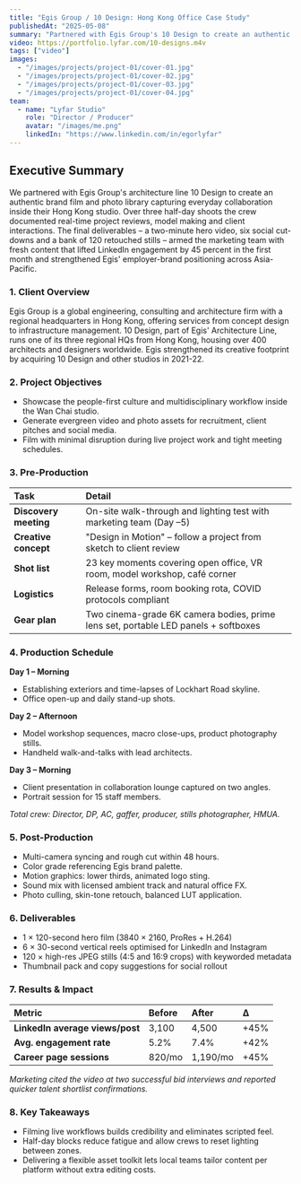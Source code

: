 ---
title: "Egis Group / 10 Design: Hong Kong Office Case Study"
publishedAt: "2025-05-08"
summary: "Partnered with Egis Group's 10 Design to create an authentic brand film and photo library, lifting LinkedIn engagement by 45% and strengthening their employer brand."
video: https://portfolio.lyfar.com/10-designs.m4v
tags: ["video"]
images:
  - "/images/projects/project-01/cover-01.jpg"
  - "/images/projects/project-01/cover-02.jpg"
  - "/images/projects/project-01/cover-03.jpg"
  - "/images/projects/project-01/cover-04.jpg"
team:
  - name: "Lyfar Studio"
    role: "Director / Producer"
    avatar: "/images/me.png"
    linkedIn: "https://www.linkedin.com/in/egorlyfar"
---

## Executive Summary

We partnered with Egis Group's architecture line 10 Design to create an authentic brand film and photo library capturing everyday collaboration inside their Hong Kong studio. Over three half-day shoots the crew documented real-time project reviews, model making and client interactions. The final deliverables – a two-minute hero video, six social cut-downs and a bank of 120 retouched stills – armed the marketing team with fresh content that lifted LinkedIn engagement by 45 percent in the first month and strengthened Egis' employer-brand positioning across Asia-Pacific.

### 1. Client Overview

Egis Group is a global engineering, consulting and architecture firm with a regional headquarters in Hong Kong, offering services from concept design to infrastructure management. 10 Design, part of Egis' Architecture Line, runs one of its three regional HQs from Hong Kong, housing over 400 architects and designers worldwide. Egis strengthened its creative footprint by acquiring 10 Design and other studios in 2021-22.

### 2. Project Objectives

- Showcase the people-first culture and multidisciplinary workflow inside the Wan Chai studio.
- Generate evergreen video and photo assets for recruitment, client pitches and social media.
- Film with minimal disruption during live project work and tight meeting schedules.

### 3. Pre-Production

| Task                | Detail                                                                       |
| :------------------ | :--------------------------------------------------------------------------- |
| **Discovery meeting** | On-site walk-through and lighting test with marketing team (Day –5)          |
| **Creative concept**  | "Design in Motion" – follow a project from sketch to client review           |
| **Shot list**         | 23 key moments covering open office, VR room, model workshop, café corner    |
| **Logistics**         | Release forms, room booking rota, COVID protocols compliant                  |
| **Gear plan**         | Two cinema-grade 6K camera bodies, prime lens set, portable LED panels + softboxes |

### 4. Production Schedule

**Day 1 – Morning**
- Establishing exteriors and time-lapses of Lockhart Road skyline.
- Office open-up and daily stand-up shots.

**Day 2 – Afternoon**
- Model workshop sequences, macro close-ups, product photography stills.
- Handheld walk-and-talks with lead architects.

**Day 3 – Morning**
- Client presentation in collaboration lounge captured on two angles.
- Portrait session for 15 staff members.

*Total crew: Director, DP, AC, gaffer, producer, stills photographer, HMUA.*

### 5. Post-Production

- Multi-camera syncing and rough cut within 48 hours.
- Color grade referencing Egis brand palette.
- Motion graphics: lower thirds, animated logo sting.
- Sound mix with licensed ambient track and natural office FX.
- Photo culling, skin-tone retouch, balanced LUT application.

### 6. Deliverables

- 1 × 120-second hero film (3840 × 2160, ProRes + H.264)
- 6 × 30-second vertical reels optimised for LinkedIn and Instagram
- 120 × high-res JPEG stills (4:5 and 16:9 crops) with keyworded metadata
- Thumbnail pack and copy suggestions for social rollout

### 7. Results & Impact

| Metric                      | Before  | After     | Δ     |
| :-------------------------- | :------ | :-------- | :---- |
| **LinkedIn average views/post** | 3,100   | 4,500     | +45%  |
| **Avg. engagement rate**      | 5.2%    | 7.4%      | +42%  |
| **Career page sessions**      | 820/mo  | 1,190/mo  | +45%  |

*Marketing cited the video at two successful bid interviews and reported quicker talent shortlist confirmations.*

### 8. Key Takeaways

- Filming live workflows builds credibility and eliminates scripted feel.
- Half-day blocks reduce fatigue and allow crews to reset lighting between zones.
- Delivering a flexible asset toolkit lets local teams tailor content per platform without extra editing costs.